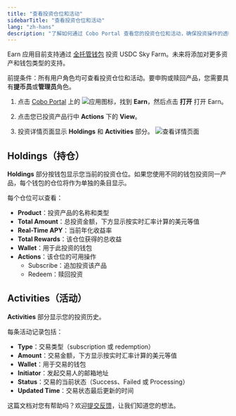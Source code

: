 ```yaml
---
title: "查看投资仓位和活动"
sidebarTitle: "查看投资仓位和活动"
lang: "zh-hans"
description: "了解如何通过 Cobo Portal 查看您的投资仓位和活动，确保投资操作的透明度。"
---
```


<Info>Earn 应用目前支持通过 [全托管钱包](/cn/portal/custodial-wallets/introduction) 投资 USDC Sky Farm。未来将添加对更多资产和钱包类型的支持。</Info>

<Note>前提条件：所有用户角色均可查看投资仓位和活动。要申购或赎回产品，您需要具有**提币员**或**管理员**角色。</Note>

1. 点击 [Cobo Portal](https://portal.cobo.com/login) 上的 <img src="/cn/images/common/icon_apps.svg" className="icon" alt="应用图标"/>，找到 **Earn**，然后点击 **打开** 打开 Earn。

2. 点击您已投资产品行中 **Actions** 下的 **View**。

3. 投资详情页面显示 **Holdings** 和 **Activities** 部分。
    <img src="/cn/images/portal-apps/earn/earn_view.png" className="screenshot_full_screen" alt="查看详情页面"/>

## Holdings（持仓）

**Holdings** 部分按钱包显示您当前的投资仓位。如果您使用不同的钱包投资同一产品，每个钱包的仓位将作为单独的条目显示。

每个仓位可以查看：
- **Product**：投资产品的名称和类型
- **Total Amount**：总投资金额，下方显示按实时汇率计算的美元等值
- **Real-Time APY**：当前年化收益率
- **Total Rewards**：该仓位获得的总收益
- **Wallet**：用于此投资的钱包
- **Actions**：该仓位的可用操作
  - Subscribe：追加投资该产品
  - Redeem：赎回投资

## Activities（活动）

**Activities** 部分显示您的投资历史。

每条活动记录包括：
- **Type**：交易类型（subscription 或 redemption）
- **Amount**：交易金额，下方显示按实时汇率计算的美元等值
- **Wallet**：用于交易的钱包
- **Initiator**：发起交易人的邮箱地址
- **Status**：交易的当前状态（Success、Failed 或 Processing）
- **Updated Time**：交易状态最后更新的时间

<Tip>这篇文档对您有帮助吗？欢迎[提交反馈](https://forms.zohopublic.com/cobo/form/DocumentFeedbackForm/formperma/QvLOhxJv1_JMsJ-1dleZ8Itb_7rzN-LtgvsDdxosoVI?referrername=manuals)，让我们知道您的想法。</Tip>
